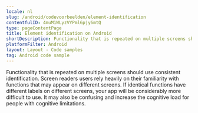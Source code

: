 ```yaml
---
locale: nl
slug: /android/codevoorbeelden/element-identification
contentfulID: 4muM1WLyzVYPml6pjy6mtQ
type: pageContentPage
title: Element identification on Android
shortDescription: Functionality that is repeated on multiple screens should use consistent identification.
platformFilter: Android
layout: Layout - Code samples
tag: Android code sample
---
```


Functionality that is repeated on multiple screens should use consistent identification. Screen readers users rely heavily on their familiarity with functions that may appear on different screens. If identical functions have different labels on different screens, your app will be considerably more difficult to use. It may also be confusing and increase the cognitive load for people with cognitive limitations.

<CodeSample id="element-identification" locale="nl" platform="android"/>